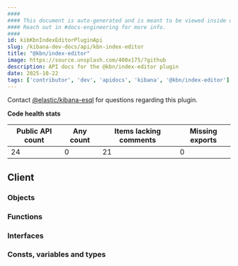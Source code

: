 ```yaml
---
####
#### This document is auto-generated and is meant to be viewed inside our experimental, new docs system.
#### Reach out in #docs-engineering for more info.
####
id: kibKbnIndexEditorPluginApi
slug: /kibana-dev-docs/api/kbn-index-editor
title: "@kbn/index-editor"
image: https://source.unsplash.com/400x175/?github
description: API docs for the @kbn/index-editor plugin
date: 2025-10-22
tags: ['contributor', 'dev', 'apidocs', 'kibana', '@kbn/index-editor']
---
```




Contact [@elastic/kibana-esql](https://github.com/orgs/elastic/teams/kibana-esql) for questions regarding this plugin.

**Code health stats**

| Public API count  | Any count | Items lacking comments | Missing exports |
|-------------------|-----------|------------------------|-----------------|
| 24 | 0 | 21 | 0 |

## Client

### Objects
<DocDefinitionList data={kbnIndexEditorObj.client.objects}/>

### Functions
<DocDefinitionList data={kbnIndexEditorObj.client.functions}/>

### Interfaces
<DocDefinitionList data={kbnIndexEditorObj.client.interfaces}/>

### Consts, variables and types
<DocDefinitionList data={kbnIndexEditorObj.client.misc}/>

